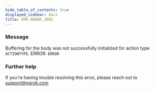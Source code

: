 ```yaml
---
hide_table_of_contents: true
displayed_sidebar: docs
title: ERR_NGROK_3902
---
```


### Message

Buffering for the body was not successfully initialized for action type `ACTIONTYPE`.
ERROR: `ERROR`

<ErrorDetails />

### Further help

If you're having trouble resolving this error, please reach out to [support@ngrok.com](mailto:support@ngrok.com?subject=Help%20with%20ERR_NGROK_3902)
